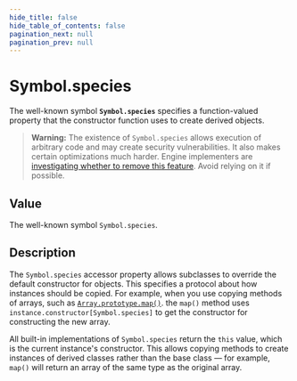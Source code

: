 ```yaml
---
hide_title: false
hide_table_of_contents: false
pagination_next: null
pagination_prev: null
---
```

# Symbol.species

The well-known symbol **`Symbol.species`** specifies a function-valued property that the constructor function uses to create derived objects.

> **Warning:** The existence of `Symbol.species` allows execution of arbitrary code and may create security vulnerabilities. It also makes certain optimizations much harder. Engine implementers are [investigating whether to remove this feature](https://github.com/tc39/proposal-rm-builtin-subclassing). Avoid relying on it if possible.

## Value

The well-known symbol `Symbol.species`.

## Description

The `Symbol.species` accessor property allows subclasses to override the default constructor for objects. This specifies a protocol about how instances should be copied. For example, when you use copying methods of arrays, such as [`Array.prototype.map()`](../../globals/Array/prototype/map.mdx). the `map()` method uses `instance.constructor[Symbol.species]` to get the constructor for constructing the new array.

All built-in implementations of `Symbol.species` return the `this` value, which is the current instance's constructor. This allows copying methods to create instances of derived classes rather than the base class — for example, `map()` will return an array of the same type as the original array.
